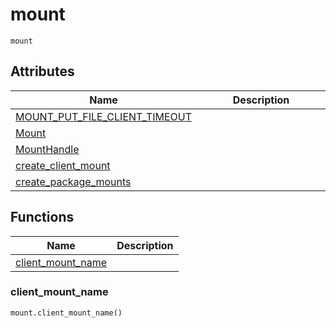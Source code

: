 # mount { #modal.mount }

`mount`

## Attributes

| Name | Description |
| --- | --- |
| [MOUNT_PUT_FILE_CLIENT_TIMEOUT](#modal.mount.MOUNT_PUT_FILE_CLIENT_TIMEOUT) |  |
| [Mount](#modal.mount.Mount) |  |
| [MountHandle](#modal.mount.MountHandle) |  |
| [create_client_mount](#modal.mount.create_client_mount) |  |
| [create_package_mounts](#modal.mount.create_package_mounts) |  |

## Functions

| Name | Description |
| --- | --- |
| [client_mount_name](#modal.mount.client_mount_name) |  |

### client_mount_name { #modal.mount.client_mount_name }

`mount.client_mount_name()`
